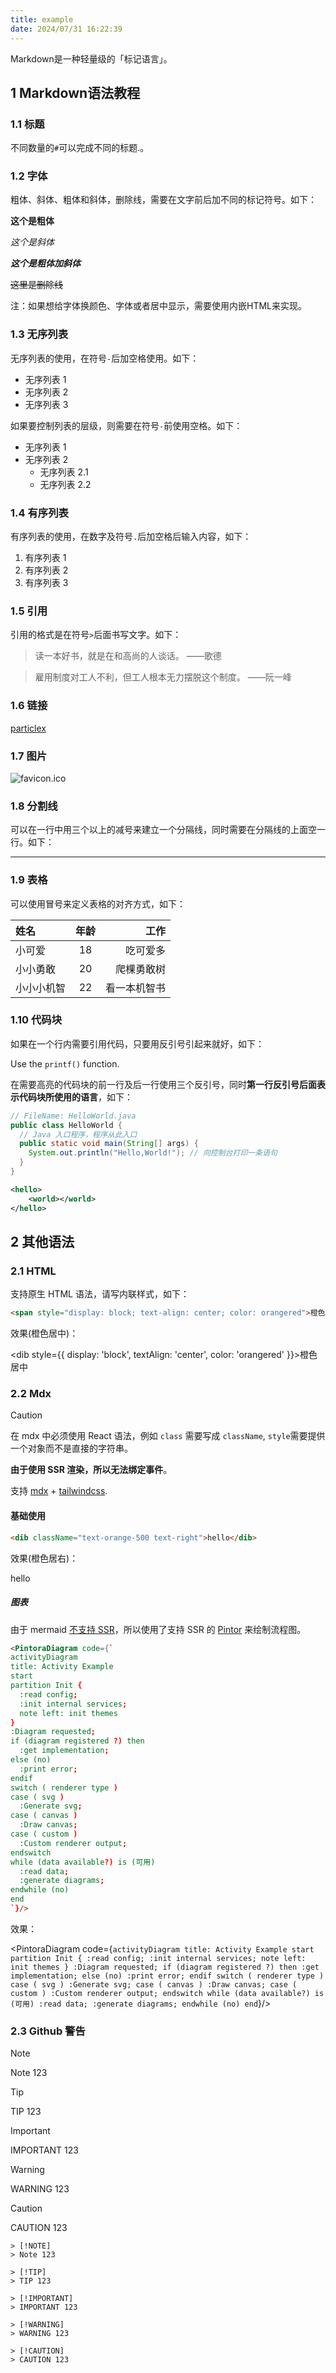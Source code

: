 ```yaml
---
title: example
date: 2024/07/31 16:22:39 
---
```


Markdown是一种轻量级的「标记语言」。 

## 1 Markdown语法教程

### 1.1 标题

不同数量的`#`可以完成不同的标题.。

### 1.2 字体

粗体、斜体、粗体和斜体，删除线，需要在文字前后加不同的标记符号。如下：

**这个是粗体**

*这个是斜体*

***这个是粗体加斜体***

~~这里是删除线~~

注：如果想给字体换颜色、字体或者居中显示，需要使用内嵌HTML来实现。

### 1.3 无序列表

无序列表的使用，在符号`-`后加空格使用。如下：

- 无序列表 1
- 无序列表 2
- 无序列表 3

如果要控制列表的层级，则需要在符号`-`前使用空格。如下：

- 无序列表 1
- 无序列表 2
  - 无序列表 2.1
  - 无序列表 2.2

### 1.4 有序列表

有序列表的使用，在数字及符号`.`后加空格后输入内容，如下：

1. 有序列表 1
2. 有序列表 2
3. 有序列表 3

### 1.5 引用

引用的格式是在符号`>`后面书写文字。如下：

> 读一本好书，就是在和高尚的人谈话。 ——歌德

> 雇用制度对工人不利，但工人根本无力摆脱这个制度。 ——阮一峰

### 1.6 链接

[particlex](https://github.com/nextjs-particlex-theme/particlex)

### 1.7 图片

![favicon.ico](/favicon.ico)

### 1.8 分割线

可以在一行中用三个以上的减号来建立一个分隔线，同时需要在分隔线的上面空一行。如下：

---

### 1.9 表格

可以使用冒号来定义表格的对齐方式，如下：

| 姓名       | 年龄 |         工作 |
| :--------- | :--: | -----------: |
| 小可爱     |  18  |     吃可爱多 |
| 小小勇敢   |  20  |   爬棵勇敢树 |
| 小小小机智 |  22  | 看一本机智书 |

### 1.10 代码块

如果在一个行内需要引用代码，只要用反引号引起来就好，如下：

Use the `printf()` function.

在需要高亮的代码块的前一行及后一行使用三个反引号，同时**第一行反引号后面表示代码块所使用的语言**，如下：

```java
// FileName: HelloWorld.java
public class HelloWorld {
  // Java 入口程序，程序从此入口
  public static void main(String[] args) {
    System.out.println("Hello,World!"); // 向控制台打印一条语句
  }
}
```

```xml
<hello>
	<world></world>
</hello>
```



## 2 其他语法

### 2.1 HTML

支持原生 HTML 语法，请写内联样式，如下：

```md
<span style="display: block; text-align: center; color: orangered">橙色居中</span>
```
效果(橙色居中)：

<dib style={{ display: 'block', textAlign: 'center', color: 'orangered' }}>橙色居中</dib>


### 2.2 Mdx

> [!CAUTION]
> 在 mdx 中必须使用 React 语法，例如 `class` 需要写成 `className`, `style`需要提供一个对象而不是直接的字符串。
>
> **由于使用 SSR 渲染，所以无法绑定事件**。

支持 [mdx](https://www.mdxjs.cn/docs/using-mdx/) + [tailwindcss](https://www.tailwindcss.cn/).

#### 基础使用

```html
<dib className="text-orange-500 text-right">hello</dib>
```

效果(橙色居右)：

<div className="text-orange-500 text-right">hello</div>

##### 图表

由于 mermaid [不支持 SSR](https://github.com/mermaid-js/mermaid/issues/3650)，所以使用了支持 SSR 的 [Pintor](https://pintorajs.vercel.app/demo/live-editor) 来绘制流程图。

```html
<PintoraDiagram code={`
activityDiagram
title: Activity Example
start
partition Init {
  :read config;
  :init internal services;
  note left: init themes
}
:Diagram requested;
if (diagram registered ?) then
  :get implementation;
else (no)
  :print error;
endif
switch ( renderer type )
case ( svg )
  :Generate svg;
case ( canvas )
  :Draw canvas;
case ( custom )
  :Custom renderer output;
endswitch
while (data available?) is (可用)
  :read data;
  :generate diagrams;
endwhile (no)
end
`}/>
```

效果：

<PintoraDiagram code={`
activityDiagram
title: Activity Example
start
partition Init {
  :read config;
  :init internal services;
  note left: init themes
}
:Diagram requested;
if (diagram registered ?) then
  :get implementation;
else (no)
  :print error;
endif
switch ( renderer type )
case ( svg )
  :Generate svg;
case ( canvas )
  :Draw canvas;
case ( custom )
  :Custom renderer output;
endswitch
while (data available?) is (可用)
  :read data;
  :generate diagrams;
endwhile (no)
end
`}/>

### 2.3 Github 警告

> [!NOTE]
> Note 123

> [!TIP]
> TIP 123

> [!IMPORTANT]
> IMPORTANT 123

> [!WARNING]
> WARNING 123

> [!CAUTION]
> CAUTION 123


```text
> [!NOTE]
> Note 123

> [!TIP]
> TIP 123

> [!IMPORTANT]
> IMPORTANT 123

> [!WARNING]
> WARNING 123

> [!CAUTION]
> CAUTION 123
```
